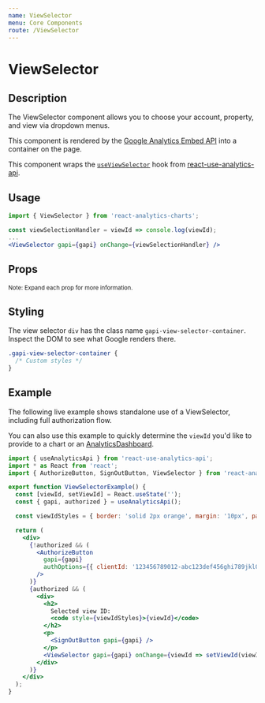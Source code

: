 ```yaml
---
name: ViewSelector
menu: Core Components
route: /ViewSelector
---
```



<GoogleAnalytics trackingId={TRACKING_ID} />

<h1>ViewSelector</h1>

## Description

The ViewSelector component allows you to choose your account, property, and view via dropdown menus.

This component is rendered by the [Google Analytics Embed API](https://react-use-analytics-api.netlify.app/) into a container on the page.

This component wraps the [`useViewSelector`](https://react-use-analytics-api.netlify.app/useViewSelector) hook from [react-use-analytics-api](https://react-use-analytics-api.netlify.com/).

## Usage

```jsx
import { ViewSelector } from 'react-analytics-charts';
```

```jsx
const viewSelectionHandler = viewId => console.log(viewId);
...
<ViewSelector gapi={gapi} onChange={viewSelectionHandler} />
```

## Props

<Props of={ViewSelector} />

<small>Note: Expand each prop for more information.</small>

## Styling

The view selector `div` has the class name `gapi-view-selector-container`. Inspect the DOM to see what Google renders there.

```css
.gapi-view-selector-container {
  /* Custom styles */
}
```

## Example

The following live example shows standalone use of a ViewSelector, including full authorization flow.

You can also use this example to quickly determine the `viewId` you'd like to provide to a chart or an [AnalyticsDashboard](/AnalyticsDashboard).

<div style={{ border: 'solid 2px #67788a', padding: '20px' }}>
  <ViewSelectorExample />
</div>

```jsx
import { useAnalyticsApi } from 'react-use-analytics-api';
import * as React from 'react';
import { AuthorizeButton, SignOutButton, ViewSelector } from 'react-analytics-charts';

export function ViewSelectorExample() {
  const [viewId, setViewId] = React.useState('');
  const { gapi, authorized } = useAnalyticsApi();

  const viewIdStyles = { border: 'solid 2px orange', margin: '10px', padding: '5px' };

  return (
    <div>
      {!authorized && (
        <AuthorizeButton
          gapi={gapi}
          authOptions={{ clientId: '123456789012-abc123def456ghi789jkl012mno345p.apps.googleusercontent.com' }}
        />
      )}
      {authorized && (
        <div>
          <h2>
            Selected view ID:
            <code style={viewIdStyles}>{viewId}</code>
          </h2>
          <p>
            <SignOutButton gapi={gapi} />
          </p>
          <ViewSelector gapi={gapi} onChange={viewId => setViewId(viewId)} />
        </div>
      )}
    </div>
  );
}
```

<CreatedBy author="DevBoldly" url="https://devboldly.com/" emoji="🍺" emojiLabel="Beer"/>